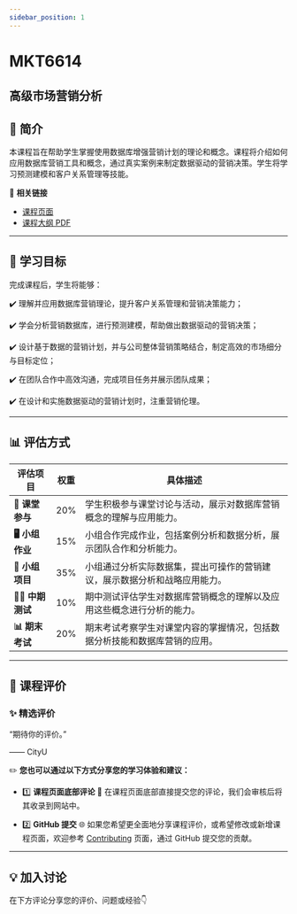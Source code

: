```yaml
---
sidebar_position: 1
---
```


# MKT6614
## 高级市场营销分析

## **📘 简介**
本课程旨在帮助学生掌握使用数据库增强营销计划的理论和概念。课程将介绍如何应用数据库营销工具和概念，通过真实案例来制定数据驱动的营销决策。学生将学习预测建模和客户关系管理等技能。

🔗 **相关链接**
- [课程页面](https://www.cityu.edu.hk/catalogue/pg/202425/course/MKT6614.htm)
- [课程大纲 PDF](https://www.cityu.edu.hk/catalogue/pg/202425/course/MKT6614.pdf)

---

## **🎯 学习目标**

完成课程后，学生将能够：

✔️ 理解并应用数据库营销理论，提升客户关系管理和营销决策能力；

✔️ 学会分析营销数据库，进行预测建模，帮助做出数据驱动的营销决策；

✔️ 设计基于数据的营销计划，并与公司整体营销策略结合，制定高效的市场细分与目标定位；

✔️ 在团队合作中高效沟通，完成项目任务并展示团队成果；

✔️ 在设计和实施数据驱动的营销计划时，注重营销伦理。

---

## **📊 评估方式**

| **评估项目**          | **权重** | **具体描述**                                                                                       |
|----------------------|---------|---------------------------------------------------------------------------------------------------|
| **📝 课堂参与**        | 20%     | 学生积极参与课堂讨论与活动，展示对数据库营销概念的理解与应用能力。                              |
| **🖥️ 小组作业**        | 15%     | 小组合作完成作业，包括案例分析和数据分析，展示团队合作和分析能力。                              |
| **📄 小组项目**        | 35%     | 小组通过分析实际数据集，提出可操作的营销建议，展示数据分析和战略应用能力。                       |
| **🧑‍💻 中期测试**      | 10%     | 期中测试评估学生对数据库营销概念的理解以及应用这些概念进行分析的能力。                          |
| **📊 期末考试**        | 20%     | 期末考试考察学生对课堂内容的掌握情况，包括数据分析技能和数据库营销的应用。                       |

---

## **💬 课程评价**

### ✨ **精选评价**
<div className={commentStyles.commentBox}>
    <p className={commentStyles.commentText}>
        “期待你的评价。”
    </p>
    <p className={commentStyles.commentAuthor}>—— CityU</p>
</div>

✏️ **您也可以通过以下方式分享您的学习体验和建议：**

- 1️⃣ **课程页面底部评论**
💬 在课程页面底部直接提交您的评论，我们会审核后将其收录到网站中。

- 2️⃣ **GitHub 提交**
🌐 如果您希望更全面地分享课程评价，或希望修改或新增课程页面，欢迎参考 [Contributing](https://penjc.github.io/cityU-navigator/contributing) 页面，通过 GitHub 提交您的贡献。

---

## **💡 加入讨论**

在下方评论分享您的评价、问题或经验👇
<Utterances />